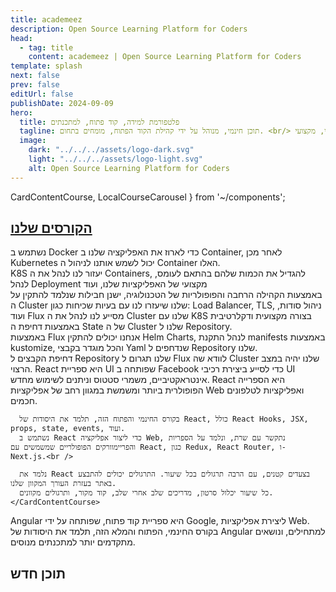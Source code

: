 ```yaml
---
title: academeez
description: Open Source Learning Platform for Coders
head:
  - tag: title
    content: academeez | Open Source Learning Platform for Coders
template: splash
next: false
prev: false
editUrl: false
publishDate: 2024-09-09
hero:
  title: פלטפורמת למידה, קוד פתוח, למתכנתים
  tagline: תוכן חינמי, מנוהל על ידי קהילת הקוד הפתוח, מומחים בתחום. <br/> לא צריך להירשם, תוכן פשוט, חינמי, מקצועי.
  image:
    dark: "../../../assets/logo-dark.svg"
    light: "../../../assets/logo-light.svg"
    alt: Open Source Learning Platform for Coders
---
```


  CardContentCourse,
  LocalCourseCarousel 
} from '~/components';


## [הקורסים שלנו](/courses)

<CardGrid stagger>
  <Card>
    <CardContentCourse title="Kubernetes" img="k8s">
      נשתמש ב Docker כדי לארוז את האפליקציה שלנו ב Container, לאחר מכן Kubernetes יכול לשמש אותנו לניהול ה Container האלו.
      <br/>
      K8S יעזור לנו לנהל את ה Containers, להגדיל את הכמות שלהם בהתאם לעומס, לנהל Deployment מקצועי של האפליקציות שלנו, ועוד
      <br/>
      באמצעות הקהילה הרחבה והפופולריות של הטכנולוגיה, ישנן חבילות שנלמד להתקין על ה Cluster שלנו שיעזרו לנו עם בעיות שכיחות כגון: Load Balancer, TLS, ניהול סודות, ועוד
    </CardContentCourse>    
  </Card>
  <Card>
    <CardContentCourse title="Flux" slug="kubernetes/flux">
      Flux מסייע לנו לנהל את ה Cluster שלנו עם K8S בצורה מקצועית ודקלרטיבית באמצעות דחיפת ה State של ה Cluster שלנו ל Repository.
      <br />
      באמצעות Flux אנחנו יכולים להתקין Helm Charts, לנהל התקנת manifests באמצעות kustomize, והכל מוגדר בקבצי Yaml שנדחפים ל Repository שלנו.
      <br/>
      דחיפת הקבצים ל Repository שלנו תגרום ל Flux לוודא שה Cluster שלנו יהיה במצב הרצוי.      
    </CardContentCourse>    
  </Card>
  <Card>
    <CardContentCourse title="React">
      React היא ספריית UI שפותחה ב Facebook כדי לסייע ביצירת רכיבי UI אינטראקטיביים, משמרי סטטוס וניתנים לשימוש מחדש.  
      React היא הספרייה הפופולרית ביותר ומשמשת במגוון רחב של אפליקציות Web ואפליקציות לטלפונים חכמים. <br />
      
      בקורס החינמי והפתוח הזה, תלמד את היסודות של React, כולל React Hooks, JSX, props, state, events, ועוד.  
      נשתמש ב React כדי ליצור אפליקציה Web, נתקשר עם שרת, ונלמד על הספריות והפריימוורקים הפופולריים שמשמשים עם React, כגון Redux, React Router, ו- Next.js.<br />
      
      נלמד את React בצעדים קטנים, עם הרבה תרגולים בכל שיעור. התרגולים יכולים להתבצע באתר בעזרת העורך המקוון שלנו.
      כל שיעור יכלול סרטון, מדריכים שלב אחרי שלב, קוד מקור, ותרגולים מקוונים.
    </CardContentCourse>    
  </Card>
  <Card>
    <CardContentCourse title="Angular">
    Angular היא ספריית קוד פתוח, שפותחה על ידי Google, ליצירת אפליקציות Web.<br/>
    בקורס החינמי, הפתוח והמלא הזה, תלמד את היסודות של Angular למתחילים, ונושאים מתקדמים יותר למתכנתים מנוסים.    
    </CardContentCourse>
  </Card>
</CardGrid>

## תוכן חדש

<div dir="ltr">
<br/>
<LocalCourseCarousel client:load title="Kubernetes / Flux" courseLink="kubernetes/flux" />

<br/>
<LocalCourseCarousel client:load title="Angular" courseLink="angular" />

<br/>
<LocalCourseCarousel client:load title="Git" courseLink="git" />

<br/>
<LocalCourseCarousel client:load title="React" courseLink="react" />
</div>